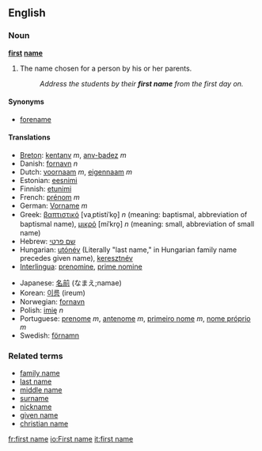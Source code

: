 ==English==

===Noun===
'''[[first]] [[name]]'''
# The name chosen for a person by his or her parents.
#:''Address the students by their '''first name''' from the first day on.''

====Synonyms====
*[[forename]]

====Translations====
{{top}}
*[[Breton]]: [[kentanv]] ''m'', [[anv-badez]] ''m''
*Danish: [[fornavn]] ''n''
*Dutch: [[voornaam]] ''m'', [[eigennaam]] ''m''
*Estonian: [[eesnimi]]
*Finnish: [[etunimi]]
*French: [[prénom]] ''m''
*German: [[Vorname]] ''m''
*Greek: [[βαπτιστικό]] [vaˌptistiˈko̞] ''n'' (meaning: baptismal, abbreviation of baptismal name), [[μικρό]] [miˈkro̞] ''n'' (meaning: small, abbreviation of small name)
*Hebrew: [[שם פרטי]]
*Hungarian: [[utónév]] (Literally "last name," in Hungarian family name precedes given name), [[keresztnév]]
*[[Interlingua]]: [[prenomine]], [[prime nomine]]
{{mid}}
*Japanese: [[名前]] (なまえ;namae)
*Korean: [[이름]] (ireum)
*Norwegian: [[fornavn]] {{n}}
*Polish: [[imię]] ''n''
*Portuguese: [[prenome]] ''m'', [[antenome]] ''m'', [[primeiro nome]] ''m'', [[nome próprio]] ''m''
*Swedish: [[förnamn]]
{{bottom}}

===Related terms=== 
*[[family name]]
*[[last name]]
*[[middle name]]
*[[surname]]
*[[nickname]]
*[[given name]]
*[[christian name]]

[[fr:first name]]
[[io:First name]]
[[it:first name]]